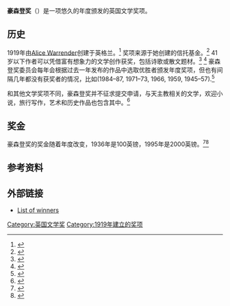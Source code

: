 '''豪森登奖'''（{{lang-en|'''Hawthornden Prize'''}}）是一项悠久的年度颁发的英国文学奖项。

== 历史==
1919年由[[Alice_Warrender|Alice Warrender]]创建于英格兰。<ref>{{cite news|url=https://news.google.com/newspapers?id=bBk1AAAAIBAJ&sjid=TKYLAAAAIBAJ&pg=5906%2C249513|title=The Hawthornden Prize|date=1 June 1961|work=[[The_Glasgow_Herald|The Glasgow Herald]]|page=23|accessdate=29 August 2010}}</ref> 奖项来源于她创建的信托基金。<ref>{{cite web|publisher=Office of the Scottish Charity Regulator|title=Miss A H Warrender Trust for Hawthornden Prize|url=https://www.oscr.org.uk/search-charity-register/charity-extract/?charitynumber=sc000409|accessdate=26 August 2013|archive-date=2013-10-29|archive-url=https://web.archive.org/web/20131029200448/https://www.oscr.org.uk/search-charity-register/charity-extract/?charitynumber=sc000409|dead-url=no}}</ref> 41岁以下作者可以凭借富有想象力的文学创作获奖，包括诗歌或散文题材。<ref>{{cite news|newspaper=The Sydney Morning Herald|date=14 June 1934|url=http://trove.nla.gov.au/ndp/del/article/17099883/1144469?zoomLevel=3|title=Literary London - Woman Donor - Hawthornden Prize|access-date=2016-12-01|archive-url=https://web.archive.org/web/20150403001205/http://trove.nla.gov.au/ndp/del/article/17099883/1144469?zoomLevel=3|archive-date=2015-04-03|dead-url=yes}}</ref> <ref>{{cite news|url=https://news.google.com/newspapers?id=9ngtAAAAIBAJ&sjid=yZgFAAAAIBAJ&pg=3030%2C593665|title=Hawthornden Prize|date=4 August 1944|work=[[蒙特利尔宪报|蒙特利尔宪报]]|page=7|accessdate=29 August 2010}}</ref> 豪森登奖委员会每年会根据过去一年发布的作品中选取优胜者颁发年度奖项，但也有间隔几年都没有获奖者的情况，比如(1984–87, 1971–73, 1966, 1959, 1945–57).<ref>{{cite web|last=Moseley|first=Merritt|title=The Hawthornden Prize|url=http://facstaff.unca.edu/moseley/hawthorn.html|publisher=University of North Carolina|accessdate=16 May 2010|deadurl=yes|archiveurl=https://www.webcitation.org/6Ct7L6lsQ?url=https://sites.google.com/a/unca.edu/moseley/|archivedate=2012-12-13}}</ref>

和其他文学奖项不同，豪森登奖并不征求提交申请，与天主教相关的文学，欢迎小说，旅行写作，艺术和历史作品也包含其中。<ref name=Myers2002>{{cite news|newspaper=The Telegraph|title=This Constant Stream of English Life|url=http://www.telegraph.co.uk/comment/personal-view/3577091/This-constant-stream-of-English-life.html|author=Kevin Myers|accessdate=26 August 2013|date=26 May 2002|archive-date=2017-02-02|archive-url=https://web.archive.org/web/20170202124632/http://www.telegraph.co.uk/comment/personal-view/3577091/This-constant-stream-of-English-life.html|dead-url=no}}</ref>

== 奖金==
豪森登奖的奖金随着年度改变，1936年是100英镑，1995年是2000英镑。<ref>{{cite news|newspaper=Catholic Herald|url=http://archive.catholicherald.co.uk/article/26th-june-1936/1/waughs-campion-and-campion-hall|title=Waugh's 'Campion' and Campion Hall|accessdate=26 August 2013|date=26 June 1936}}</ref><ref name="Inc1995">{{cite book|title=Merriam-Webster's Encyclopedia Of Literature|url=https://books.google.com/books?id=eKNK1YwHcQ4C&pg=PA523|accessdate=26 August 2013|date=January 1995|publisher=Merriam-Webster|isbn=978-0-87779-042-6|page=523}}</ref>

== 参考资料 ==
{{reflist}}

== 外部链接==
* [http://www.librarything.com/bookaward/hawthornden+prize List of winners]{{Wayback|url=http://www.librarything.com/bookaward/hawthornden+prize |date=20161225225411 }}

[[Category:英国文学奖|Category:英国文学奖]]
[[Category:1919年建立的奖项|Category:1919年建立的奖项]]